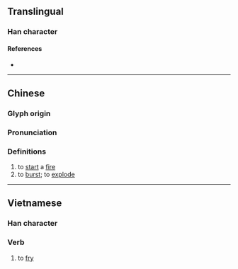{{character info}}
==Translingual==

===Han character===
{{Han char|rn=86|rad=火|as=05|sn=9|four=96810|canj=FAM|ids=⿰火旦}}

====References====
* {{Han ref|kx=0668.040|dkj=18932|dj=1077.080|hdz=32195.070|uh=709F|ud=28831|bh=CFAF|bd=53167}}

----

==Chinese==
{{zh-forms}}

===Glyph origin===
{{Han etym}}

===Pronunciation===
{{zh-pron
|m=dá
|c=daat3
|mc=y
|oc=y
|cat=v
}}

===Definitions===
{{zh-hanzi}}

# to [[start]] a [[fire]]
# to [[burst]]; to [[explode]]

----

==Vietnamese==

===Han character===
{{vi-readings|rs=火05| hanviet = rán}}

===Verb===
{{vi-verb|rán|rs=火05|sc=Hani}}

# {{lb|vi|chiefly|northern Vietnam}} to [[fry]]